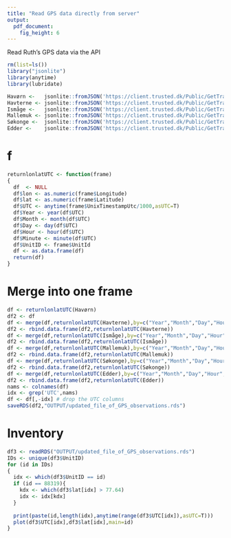 ```yaml
---
title: "Read GPS data directly from server"
output: 
  pdf_document: 
    fig_height: 6
---
```


Read Ruth's GPS data via the API

```r
rm(list=ls())
library("jsonlite")
library(anytime)
library(lubridate)

Havørn <-   jsonlite::fromJSON('https://client.trusted.dk/Public/GetTrail?key=hmM3Tkj7Hqzd9bx1&id=88463&skip=0&count=10000')
Havterne <- jsonlite::fromJSON('https://client.trusted.dk/Public/GetTrail?key=hHMt6mnY6lP559N5&id=88465&skip=0&count=10000')
Ismåge <-   jsonlite::fromJSON('https://client.trusted.dk/Public/GetTrail?key=AHvGej6oO38Tf2Uf&id=88464&skip=0&count=10000')
Mallemuk <- jsonlite::fromJSON('https://client.trusted.dk/Public/GetTrail?key=oGpy6z41mAOjI35p&id=88462&skip=0&count=10000')
Søkonge <-  jsonlite::fromJSON('https://client.trusted.dk/Public/GetTrail?key=Qv6y9qee7SyOMTYZ&id=88319&skip=0&count=10000')
Edder <-    jsonlite::fromJSON('https://client.trusted.dk/Public/GetTrail?key=3U2RFGwXk74cDtTe&id=88617&skip=0&count=10000')
```

# f
```r
returnlonlatUTC <- function(frame)
{
  df  <- NULL
  df$lon <- as.numeric(frame$Longitude)
  df$lat <- as.numeric(frame$Latitude)
  df$UTC <- anytime(frame$UnixTimestampUtc/1000,asUTC=T)
  df$Year <- year(df$UTC)
  df$Month <- month(df$UTC)
  df$Day <- day(df$UTC)
  df$Hour <- hour(df$UTC)
  df$Minute <- minute(df$UTC)
  df$UnitID <- frame$UnitId
  df <- as.data.frame(df)
  return(df)
}
```

# Merge into one frame 
```r
df <- returnlonlatUTC(Havørn)
df2 <- df
df <- merge(df,returnlonlatUTC(Havterne),by=c("Year","Month","Day","Hour","Minute"),all=T)
df2 <- rbind.data.frame(df2,returnlonlatUTC(Havterne))
df <- merge(df,returnlonlatUTC(Ismåge),by=c("Year","Month","Day","Hour","Minute"),all=T)
df2 <- rbind.data.frame(df2,returnlonlatUTC(Ismåge))
df <- merge(df,returnlonlatUTC(Mallemuk),by=c("Year","Month","Day","Hour","Minute"),all=T)
df2 <- rbind.data.frame(df2,returnlonlatUTC(Mallemuk))
df <- merge(df,returnlonlatUTC(Søkonge),by=c("Year","Month","Day","Hour","Minute"),all=T)
df2 <- rbind.data.frame(df2,returnlonlatUTC(Søkonge))
df <- merge(df,returnlonlatUTC(Edder),by=c("Year","Month","Day","Hour","Minute"),all=T)
df2 <- rbind.data.frame(df2,returnlonlatUTC(Edder))
nams <- colnames(df) 
idx <- grep('UTC',nams)
df <- df[,-idx] # drop the UTC columns
saveRDS(df2,"OUTPUT/updated_file_of_GPS_observations.rds")
```

# Inventory
```r
df3 <- readRDS("OUTPUT/updated_file_of_GPS_observations.rds")
IDs <- unique(df3$UnitID)
for (id in IDs)
{ 
  idx <- which(df3$UnitID == id)
  if (id == 88319){
    kdx <- which(df3$lat[idx] > 77.64)
    idx <- idx[kdx]
  }
  
  print(paste(id,length(idx),anytime(range(df3$UTC[idx]),asUTC=T)))
  plot(df3$UTC[idx],df3$lat[idx],main=id)
}
```



